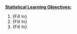<u>**Statistical Learning Objectives:**</u>

<!--
Enumerate the Statistical specific learning objectives here. (
Can have more than 3).
For an example, see this previous Open Case Study: https://www.opencasestudies.org/ocs-bp-co2-emissions/#Learning_Objectives
-->

1. {Fill In}
1. {Fill In}
1. {Fill In}
